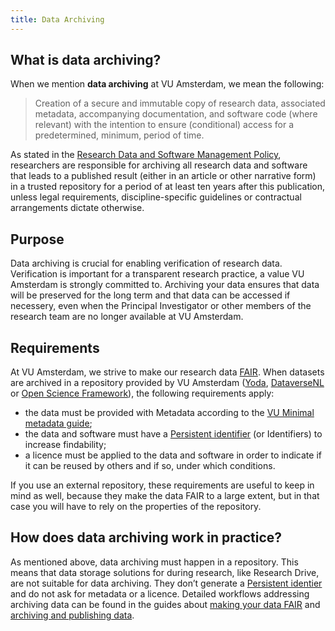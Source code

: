 ```yaml
---
title: Data Archiving
---
```


## What is data archiving?

When we mention **data archiving** at VU Amsterdam, we mean the following:

> Creation of a secure and immutable copy of research data, associated metadata, accompanying documentation, and software code (where relevant) with the intention to ensure (conditional) access for a predetermined, minimum, period of time.

As stated in the [Research Data and Software Management Policy](../topics/research-data-and-software-management-policy.qmd), researchers are responsible for archiving all research data and software that leads to a published result (either in an article or other narrative form) in a trusted repository for a period of at least ten years after this publication, unless legal requirements, discipline-specific guidelines or contractual arrangements dictate otherwise.

## Purpose

Data archiving is crucial for enabling verification of research data. Verification is important for a transparent research practice, a value VU Amsterdam is strongly committed to. Archiving your data ensures that data will be preserved for the long term and that data can be accessed if necessery, even when the Principal Investigator or other members of the research team are no longer available at VU Amsterdam.

## Requirements

At VU Amsterdam, we strive to make our research data [FAIR](../topics/fair-principles.qmd). When datasets are archived in a repository provided by VU Amsterdam ([Yoda](https://publication.yoda.vu.nl/), [DataverseNL](https://dataverse.nl/dataverse/vuamsterdam) or [Open Science Framework](https://osf.io/institutions/vua)), the following requirements apply:

- the data must be provided with Metadata according to the [VU Minimal metadata guide](https://github.com/vu-rdm-tech/metadata/blob/main/minimal_metadata_guide.md);
- the data and software must have a [Persistent identifier](../topics/persistent-identifier.qmd) (or Identifiers) to increase findability;
- a licence must be applied to the data and software in order to indicate if it can be reused by others and if so, under which conditions.

If you use an external repository, these requirements are useful to keep in mind as well, because they make the data FAIR to a large extent, but in that case you will have to rely on the properties of the repository.

## How does data archiving work in practice?

As mentioned above, data archiving must happen in a repository. This means that data storage solutions for during research, like Research Drive, are not suitable for data archiving. They don't generate a [Persistent identier](../topics/persistent-identifier.qmd) and do not ask for metadata or a licence. Detailed workflows addressing archiving data can be found in the guides about [making your data FAIR](../guides/document-and-preserve.qmd) and [archiving and publishing data](../guides/publish-and-share.qmd).
